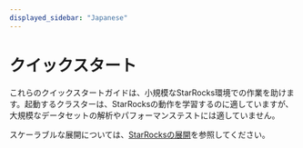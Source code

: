 ```yaml
---
displayed_sidebar: "Japanese"
---
```


# クイックスタート

これらのクイックスタートガイドは、小規模なStarRocks環境での作業を助けます。起動するクラスターは、StarRocksの動作を学習するのに適していますが、大規模なデータセットの解析やパフォーマンステストには適していません。

スケーラブルな展開については、[StarRocksの展開](../deployment/deployment_overview.md)を参照してください。


<DocCardList />
